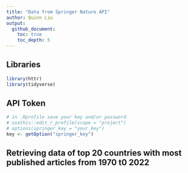 ```yaml
---
title: "Data from Springer Nature API"
author: Quinn Liu
output: 
  github_document:
    toc: true
    toc_depth: 5
---
```


## Libraries
```r
library(httr)
library(tidyverse)
```

## API Token

```r
# in .Rprofile save your key and/or password
# usethis::edit_r_profile(scope = "project")
# options(springer_key = "your_key") 
key <- getOption("springer_key")
```

## Retrieving data of top 20 countries with most published articles from 1970 t0 2022

```r


```

